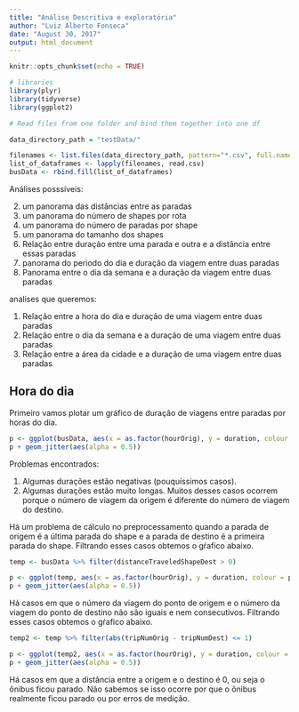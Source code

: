 ```yaml
---
title: "Análise Descritiva e exploratória"
author: "Luiz Alberto Fonseca"
date: "August 30, 2017"
output: html_document
---
```


```r
knitr::opts_chunk$set(echo = TRUE)
```

```r
# libraries
library(plyr)
library(tidyverse)
library(ggplot2)
```


```r
# Read files from one folder and bind them together into one df

data_directory_path = "testData/"

filenames <- list.files(data_directory_path, pattern="*.csv", full.names=TRUE)
list_of_dataframes <- lapply(filenames, read.csv)
busData <- rbind.fill(list_of_dataframes)
```

Análises posssíveis:

2) um panorama das distâncias entre as paradas
3) um panorama do número de shapes por rota
4) um panorama do número de paradas por shape
5) um panorama do tamanho dos shapes
6) Relação entre duração entre uma parada e outra e a distância entre essas paradas
7) panorama do periodo do dia e duração da viagem entre duas paradas
8) Panorama entre o dia da semana e a duração da viagem entre duas paradas

analises que queremos:

1) Relação entre a hora do dia e duração de uma viagem entre duas paradas
2) Relação entre o dia da semana e a duração de uma viagem entre duas paradas
3) Relação entre a área da cidade e a duração de uma viagem entre duas paradas


## Hora do dia
Primeiro vamos plotar um gráfico de duração de viagens entre paradas por horas do dia.
```r
p <- ggplot(busData, aes(x = as.factor(hourOrig), y = duration, colour = problem))
p + geom_jitter(aes(alpha = 0.5))
```

Problemas encontrados:

1) Algumas durações estão negativas (pouquíssimos casos).
2) Algumas durações estão muito longas. Muitos desses casos ocorrem porque o número de viagem da origem é diferente do número de viagem do destino.

Há um problema de cálculo no preprocessamento quando a parada de origem é a última parada do shape e a parada de destino é a primeira parada do shape.
Filtrando esses casos obtemos o gŕafico abaixo.

```r
temp <- busData %>% filter(distanceTraveledShapeDest > 0)

p <- ggplot(temp, aes(x = as.factor(hourOrig), y = duration, colour = problem))
p + geom_jitter(aes(alpha = 0.5))
```

Há casos em que o número da viagem do ponto de origem e o número da viagem do ponto de destino não são iguais e nem consecutivos.
Filtrando esses casos obtemos o gŕafico abaixo.

```r
temp2 <- temp %>% filter(abs(tripNumOrig - tripNumDest) <= 1)

p <- ggplot(temp2, aes(x = as.factor(hourOrig), y = duration, colour = problem))
p + geom_jitter(aes(alpha = 0.5))
```

Há casos em que a distância entre a origem e o destino é 0, ou seja o ônibus ficou parado. Não sabemos se isso ocorre por que o ônibus realmente ficou parado ou por erros de medição.